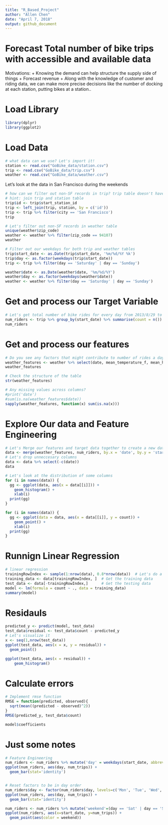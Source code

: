 ---
title: "R_Based_Project"
author: "Allen Chen"
date: "April 7, 2018"
output: github_document
---

# Forecast Total number of bike trips with accessible and available data

Motivations: 
+ Knowing the demand can help structure the supply side of things
+ Forecast revenue
+ Along with the knowledge of customer and riding data, we can make more precise decisions
like the number of docking at each station, putting bikes at a station..

# Load Library
```{r warnings=FALSE}
library(dplyr)
library(ggplot2)
```

# Load Data
```{r}
# what data can we use? Let's import it!
station <- read.csv("GoBike_data/station.csv")
trip <- read.csv("GoBike_data/trip.csv")
weather <- read.csv("GoBike_data/weather.csv")
```

Let's look at the data in San Francisco during the weekends
```{r}
# how can we filter out non-SF records in trip? trip table doesn't have city column?
# hint: join trip and station table
trip$id <- trip$start_station_id
trip <- left_join(trip, station, by = c('id'))
trip <- trip %>% filter(city == 'San Francisco')
trip
```

```{r}
# Let's filter out non-SF records in weather table
unique(weather$zip_code)
weather <- weather %>% filter(zip_code == 94107)
weather
```

```{r}
# Filter out our weekdays for both trip and weather tables
trip$start_date <- as.Date(trip$start_date, '%m/%d/%Y %k')
trip$day <- as.factor(weekdays(trip$start_date))
trip <- trip %>% filter(day == 'Saturday' | day == 'Sunday')

weather$date <- as.Date(weather$date, '%m/%d/%Y')
weather$day <- as.factor(weekdays(weather$date))
weather <- weather %>% filter(day == 'Saturday' | day == 'Sunday')
```

# Get and process our Target Variable
```{r}
# Let's get total number of bike rides for every day from 2013/8/29 to 2015/8/31
num_riders <- trip %>% group_by(start_date) %>% summarise(count = n())
num_riders
```

# Get and process our features
```{r}
# Do you see any factors that might contribute to number of rides a day? Pick them out!
weather_features <- weather %>% select(date, mean_temperature_f, mean_humidity, wind_dir_degrees)
weather_features
```

```{r}
# Check the structure of the table
str(weather_features)
```

```{r}
# Any missing values across columns?
#print('date')
#sum(is.na(weather_features$date))
sapply(weather_features, function(x) sum(is.na(x)))
```

# Explore Our data and Feature Engineering
```{r}
# Let's Merge our features and target data together to create a new dataframe data
data <- merge(weather_features, num_riders, by.x = 'date', by.y = 'start_date')
# Let's drop unneccesary columns
data <- data %>% select(-c(date))
data
```

```{r}
# Let's look at the distribution of some columns
for (i in names(data)) {
  gg <- ggplot(data, aes(x = data[[i]])) +
    geom_histogram() +
    xlab(i)
  print(gg)
}
```

```{r}
for (i in names(data)) {
  gg <- ggplot(data = data, aes(x = data[[i]], y = count)) + 
    geom_point() +
    xlab(i)
  print(gg)
}

```

# Runnign Linear Regression
```{r}
# linear regression
trainingRowIndex <- sample(1:nrow(data), 0.8*nrow(data))  # Let's do a 80/20 split. This returns the indices
training_data <- data[trainingRowIndex, ]  # Get the training data
test_data <- data[-trainingRowIndex,]      # Get the testing data
model <- lm(formula = count ~ ., data = training_data)
summary(model)
```

# Residauls
```{r}
predicted_y <- predict(model, test_data)
test_data$residual <- test_data$count - predicted_y
# Let's visualize it
x <- seq(1,nrow(test_data))
ggplot(test_data, aes(x = x, y = residual)) +
  geom_point()
```

```{r}
ggplot(test_data, aes(x = residual)) +
    geom_histogram()
```

# Calculate errors
```{r}
# Implement rmse function
RMSE = function(predicted, observed){
  sqrt(mean((predicted - observed)^2))
}
RMSE(predicted_y, test_data$count)
```

```{r}
model$coefficients
```




# Just some notes
```{r}
# Feature Engineering
num_riders <- num_riders %>% mutate('day' = weekdays(start_date, abbreviate=TRUE))
ggplot(num_riders, aes(day, num_trips)) +
  geom_bar(stat='identity')


# Reset factors to be in day order
num_riders$day <- factor(num_riders$day, levels=c('Mon', 'Tue', 'Wed', 'Thu', 'Fri', 'Sat', 'Sun'))
ggplot(num_riders, aes(day, num_trips)) +
  geom_bar(stat='identity')
```

```{r}
num_riders <- num_riders %>% mutate('weekend'=(day == 'Sat' | day == 'Sun'))
ggplot(num_riders, aes(x=start_date, y=num_trips)) +
  geom_point(aes(color = weekend))
```
















